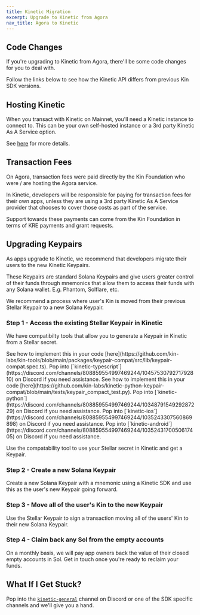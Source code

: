 ```yaml
---
title: Kinetic Migration
excerpt: Upgrade to Kinetic from Agora
nav_title: Agora to Kinetic
---
```


## Code Changes

If you're upgrading to Kinetic from Agora, there'll be some code changes for you to deal with.

Follow the links below to see how the Kinetic API differs from previous Kin SDK versions.

<div className="mt-8 grid gap-6 md:grid-cols-2">
  <NavCard
    title="TypeScript"
    subtitle="See the TypeScript API changes"
    svgFile="typescript"
    link={{ url: '/docs/developers/typescript#upgrading-to-kinetic-from-agora', label: 'See more' }}
  />
  <NavCard
    title="Python"
    subtitle="See the Python API changes"
    pngFile="python"
    link={{ url: '/docs/developers/python#upgrading-to-kinetic-from-agora', label: 'See more' }}
  />
  <NavCard
    title="iOS"
    subtitle="See the iOS API changes"
    pngFile="swift"
    link={{ url: '/docs/developers/ios-swift#upgrading-to-kinetic-from-agora', label: 'See more' }}
  />
  <NavCard
    title="Android"
    subtitle="See the Android API changes"
    pngFile="kotlin"
    link={{ url: '/docs/developers/android-kotlin#upgrading-to-kinetic-from-agora', label: 'See more' }}
  />
</div>

## Hosting Kinetic

When you transact with Kinetic on Mainnet, you'll need a Kinetic instance to connect to. This can be your own self-hosted instance or a 3rd party Kinetic As A Service option.

See [here](/docs/kinetic/kinetic-in-production) for more details.

## Transaction Fees

On Agora, transaction fees were paid directly by the Kin Foundation who were / are hosting the Agora service.

In Kinetic, developers will be responsible for paying for transaction fees for their own apps, unless they are using a 3rd party Kinetic As A Service provider that chooses to cover those costs as part of the service.

Support towards these payments can come from the Kin Foundation in terms of KRE payments and grant requests.

<KRE catalyst />

## Upgrading Keypairs

As apps upgrade to Kinetic, we recommend that developers migrate their users to the new Kinetic Keypairs.

These Keypairs are standard Solana Keypairs and give users greater control of their funds through mnemonics that allow them to access their funds with any Solana wallet. E.g. Phantom, Solflare, etc.

We recommend a process where user's Kin is moved from their previous Stellar Keypair to a new Solana Keypair.

### Step 1 - Access the existing Stellar Keypair in Kinetic

We have compatibilty tools that allow you to generate a Keypair in Kinetic from a Stellar secret.

<div className="mt-8 grid gap-6 md:grid-cols-2">
  <NavCard
    title="TypeScript"
    subtitle="Use Stellar Keypairs in Kinetic with Node / Typescript"
    svgFile="typescript"
    link={{ url: 'https://npm.im/@kin-tools/keypair-compat', label: 'See more' }}
  >
    See how to implement this in your code
    [here](https://github.com/kin-labs/kin-tools/blob/main/packages/keypair-compat/src/lib/keypair-compat.spec.ts). Pop
    into [`kinetic-typescript`](https://discord.com/channels/808859554997469244/1045753079271792810) on Discord if you
    need assistance.
  </NavCard>
  <NavCard
    title="Python"
    subtitle="Use Stellar Keypairs in Kinetic with Python"
    pngFile="python"
    link={{ url: 'https://github.com/kin-labs/kinetic-python-keypair-compat', label: 'See more' }}
  >
    See how to implement this in your code
    [here](https://github.com/kin-labs/kinetic-python-keypair-compat/blob/main/tests/keypair_compact_test.py). Pop into
    [`kinetic-python`](https://discord.com/channels/808859554997469244/1034879154929287229) on Discord if you need
    assistance.
  </NavCard>
  <NavCard
    title="iOS"
    subtitle="Convert Stellar Keypairs to Solan Keypairs on iOS"
    pngFile="swift"
    link={{ url: 'https://gist.github.com/samdowd/0671e3e50075325df31a8c155252adc9', label: 'See more' }}
  >
    Pop into [`kinetic-ios`](https://discord.com/channels/808859554997469244/1035243307560869898) on Discord if you need
    assistance.
  </NavCard>
  <NavCard
    title="Android"
    subtitle="Convert Stellar Keypairs to Solan Keypairs on Android"
    pngFile="kotlin"
    link={{ url: 'https://gist.github.com/samdowd/68b035fca76a46002f64801d9bcea427', label: 'See more' }}
  >
    Pop into [`kinetic-android`](https://discord.com/channels/808859554997469244/1035243170050617405) on Discord if you
    need assistance.
  </NavCard>
</div>

Use the compatability tool to use your Stellar secret in Kinetic and get a Keypair.

### Step 2 - Create a new Solana Keypair

Create a new Solana Keypair with a mnemonic using a Kinetic SDK and use this as the user's new Keypair going forward.

### Step 3 - Move all of the user's Kin to the new Keypair

Use the Stellar Keypair to sign a transaction moving all of the users' Kin to their new Solana Keypair.

### Step 4 - Claim back any Sol from the empty accounts

On a monthly basis, we will pay app owners back the value of their closed empty accounts in Sol. Get in touch once you're ready to reclaim your funds.

## What If I Get Stuck?

Pop into the [`kinetic-general`](https://discord.com/channels/808859554997469244/973322547854733362) channel on Discord or one of the SDK specific channels and we'll give you a hand.

<Help />
